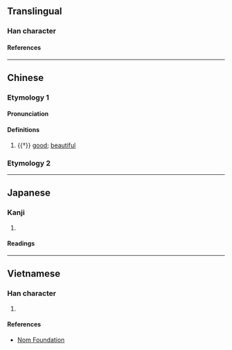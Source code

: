 {{character info}}
==Translingual==

===Han character===
{{Han char|rn=38|rad=女|as=12|sn=15|four=44427|canj=VNLB|ids=⿰女隋}}

====References====
{{Han ref|kx=0270.390|dkj=06706|dj=0538.350|hdz=21078.120|uh=5AF7}}

----

==Chinese==

===Etymology 1===
{{zh-forms|alt=媠}}

====Pronunciation====
{{zh-pron
|m=tuǒ
|c=to5
|mc=y
|oc=y
|cat=a
}}

====Definitions====
{{zh-hanzi}}

# {{†}} [[good]]; [[beautiful]]

===Etymology 2===
{{zh-see|媠}}

----

==Japanese==

===Kanji===
{{ja-kanji|grade=|rs=女12}}

# {{rfdef|ja|sort=女12}}

====Readings====
{{ja-readings
|goon=だ, た
|kanon=た
|kun=うつく-し.い, みめよ-い
}}

----

==Vietnamese==

===Han character===
{{vi-readings|rs=女12|reading=rể}}

# {{rfdef|vi|sort=女12}}

====References====
* [http://nomfoundation.org/common/nom_details.php?codepoint=5af7 Nom Foundation]